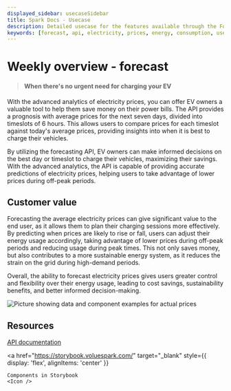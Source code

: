 ```yaml
---
displayed_sidebar: usecaseSidebar
title: Spark Docs - Usecase
description: Detailed usecase for the features available through the Forecast API
keywords: [forecast, api, electricity, prices, energy, consumption, usecase]
---
```



# Weekly overview - forecast

> #### When there's no urgent need for charging your EV

With the advanced analytics of electricity prices, you can offer EV owners a valuable tool
to help them save money on their power bills. The API provides a prognosis with average prices
for the next seven days, divided into timeslots of 6 hours. This allows users to compare prices
for each timeslot against today's average prices, providing insights into when it is best to charge their vehicles.

By utilizing the forecasting API, EV owners can make informed decisions on the best day or timeslot to charge
their vehicles, maximizing their savings. With the advanced analytics, the API is capable of providing
accurate predictions of electricity prices, helping users to take advantage of lower prices during off-peak periods.

<div style={{ marginTop: '3.5rem' }}>
    <Flex id="actual-prices">
        <div>
            <div className={'flex-item-margin'}>
                <h2>Customer value</h2>
                <p>
                    Forecasting the average electricity prices can give
                    significant value to the end user, as it allows them to plan
                    their charging sessions more effectively. By predicting when
                    prices are likely to rise or fall, users can adjust their
                    energy usage accordingly, taking advantage of lower prices
                    during off-peak periods and reducing usage during peak
                    times. This not only saves money, but also contributes to a
                    more sustainable energy system, as it reduces the strain on
                    the grid during high-demand periods.
                </p>
                <p>
                    Overall, the ability to forecast electricity prices gives
                    users greater control and flexibility over their energy
                    usage, leading to cost savings, sustainability benefits, and
                    better informed decision-making.
                </p>
            </div>
        </div>
        <img
            src="/img/forecast.png"
            alt="Picture showing data and component examples for actual prices"
        />
    </Flex>
</div>

## Resources

[API documentation](../guides/Forecast)

<a
    href="https://storybook.voluespark.com/"
    target="_blank"
    style={{ display: 'flex', alignItems: 'center' }}
>
    Components in Storybook
    <Icon />
</a>
